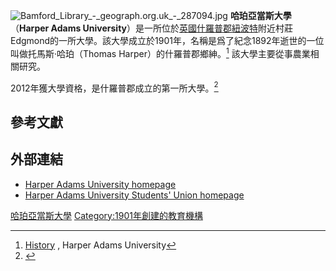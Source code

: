 {{Infobox university
|name            = Harper Adams University
|image_name      = Harper Adams COA.png
|caption         =
|latin_name      =
|motto           = ''Utile Dulci'' （拉丁語）
|mottoeng        = Useful and agreeable
|established     = 1901
|type            = [[公立大學|公立大學]]
|staff           =
|president       =
|provost         =
|principal       =
|rector          =
|chancellor      = [[安妮长公主|HRH the Princess Royal]]
|vice_chancellor =
|dean            =
|head_label      = 校長
|head            = Dr David Llewellyn
| students = {{HESA student population|INSTID=0018}}（{{HESA year}}）<ref name="HESA citation">{{HESA citation}}</ref>
| undergrad = {{HESA undergraduate population|INSTID=0018}}（{{HESA year}}）<ref name="HESA citation"/>
| postgrad = {{HESA postgraduate population|INSTID=0018}}（{{HESA year}}）<ref name="HESA citation"/>
|other           = 80 [[繼續教育|FE]]
|city            = [[紐波特_(什羅普郡)|紐波特]]
|state           = [[什羅普郡|什羅普郡]]
|country         = 英格蘭
|campus          = 鄉村
|free_label      =
|free            =
|colours         = {{colorbox|#0047AB}} {{colorbox|Gold}} 藍色和金色
|affiliations    =
|footnotes       =
|website         = {{url|http://www.harper-adams.ac.uk}}

|logo            = [[Image:Harper_Adams_logo.png|center]]
| latitude     = 52.779651
| longitude    = -2.427517
}}
[[Image:Bamford_Library_-_geograph.org.uk_-_287094.jpg|right]]
'''哈珀亞當斯大學'''（'''Harper Adams University '''）是一所位於[[英國|英國]][[什羅普郡|什羅普郡]][[紐波特_(什羅普郡)|紐波特]]附近村莊Edgmond的一所大學。該大學成立於1901年，名稱是爲了紀念1892年逝世的一位叫做托馬斯·哈珀（Thomas Harper）的什羅普郡鄉紳。<ref>[http://www.harper-adams.ac.uk/about/history.cfm History] {{Wayback|url=http://www.harper-adams.ac.uk/about/history.cfm |date=20160426194652 }}, Harper Adams University</ref> 該大學主要從事農業相關研究。

2012年獲大學資格，是什羅普郡成立的第一所大學。<ref>{{Cite web |url=http://www.bbc.co.uk/news/education-20464013 |title='New' universities set to be created in England |accessdate=2014-01-30 |archive-date=2013-02-15 |archive-url=https://www.webcitation.org/6ERpAoEKF?url=http://www.bbc.co.uk/news/education-20464013 |dead-url=no }}</ref>

==參考文獻==
{{Reflist}}

==外部連結==
*[http://www.harper-adams.ac.uk Harper Adams University homepage]{{Wayback|url=http://www.harper-adams.ac.uk/ |date=20140203160220 }}
*[http://www.harpersu.com Harper Adams University Students' Union homepage]{{Wayback|url=http://www.harpersu.com/ |date=20200805163335 }}

{{Universities in the United Kingdom}}

{{Coord|52.779651|-2.427517|region:GB_type:edu|display=title}}

[[Category:哈珀亞當斯大學|]]
[[Category:1901年創建的教育機構|Category:1901年創建的教育機構]]